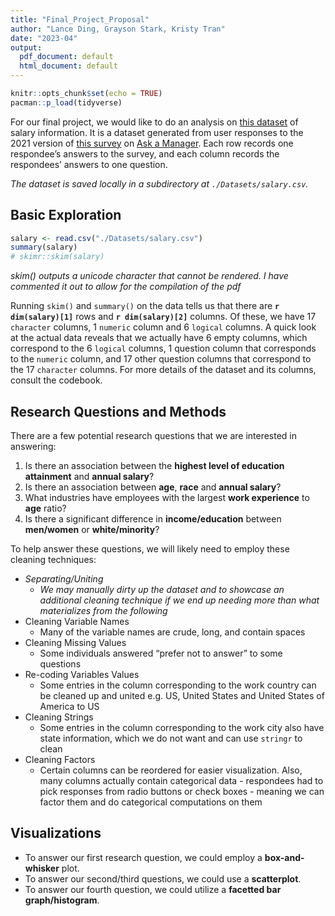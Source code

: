 ```yaml
---
title: "Final_Project_Proposal"
author: "Lance Ding, Grayson Stark, Kristy Tran"
date: "2023-04"
output:
  pdf_document: default
  html_document: default
---
```


```r
knitr::opts_chunk$set(echo = TRUE)
pacman::p_load(tidyverse)
```

For our final project, we would like to do an analysis on [this dataset](https://docs.google.com/spreadsheets/d/1IPS5dBSGtwYVbjsfbaMCYIWnOuRmJcbequohNxCyGVw/edit?resourcekey#gid=1625408792) of salary information. It is a dataset generated from user responses to the 2021 version of [this survey](https://www.askamanager.org/2022/04/how-much-money-do-you-make-5.html) on [Ask a Manager](https://www.askamanager.org/). Each row records one respondee's answers to the survey, and each column records the respondees' answers to one question.

*The dataset is saved locally in a subdirectory at `./Datasets/salary.csv`.*

## Basic Exploration
```r
salary <- read.csv("./Datasets/salary.csv")
summary(salary)
# skimr::skim(salary)
```
*skim() outputs a unicode character that cannot be rendered. I have commented it out to allow for the compilation of the pdf*


Running `skim()` and `summary()` on the data tells us that there are **`r dim(salary)[1]`** rows and **`r dim(salary)[2]`** columns. Of these, we have 17 `character` columns, 1 `numeric` column and 6 `logical` columns. A quick look at the actual data reveals that we actually have 6 empty columns, which correspond to the 6 `logical` columns, 1 question column that corresponds to the `numeric` column, and 17 other question columns that correspond to the 17 `character` columns. For more details of the dataset and its columns, consult the codebook. 

## Research Questions and Methods

There are a few potential research questions that we are interested in answering:

1. Is there an association between the **highest level of education attainment** and **annual salary**?
2. Is there an association between **age**, **race** and **annual salary**?
3. What industries have employees with the largest **work experience** to **age** ratio?
4. Is there a significant difference in **income/education** between **men/women** or **white/minority**?

To help answer these questions, we will likely need to employ these cleaning techniques:

* *Separating/Uniting*
  * *We may manually dirty up the dataset and to showcase an additional cleaning technique if we end up needing more than what materializes from the following*
* Cleaning Variable Names
  * Many of the variable names are crude, long, and contain spaces
* Cleaning Missing Values
  * Some individuals answered "prefer not to answer" to some questions
* Re-coding Variables Values
  * Some entries in the column corresponding to the work country can be cleaned up and united e.g. US, United States and United States of America to US
* Cleaning Strings
  * Some entries in the column corresponding to the work city also have state information, which we do not want and can use `stringr` to clean
* Cleaning Factors
  * Certain columns can be reordered for easier visualization. Also, many columns actually contain categorical data - respondees had to pick responses from radio buttons or check boxes - meaning we can factor them and do categorical computations on them

## Visualizations

* To answer our first research question, we could employ a **box-and-whisker** plot. 
* To answer our second/third questions, we could use a **scatterplot**. 
* To answer our fourth question, we could utilize a **facetted bar graph/histogram**.